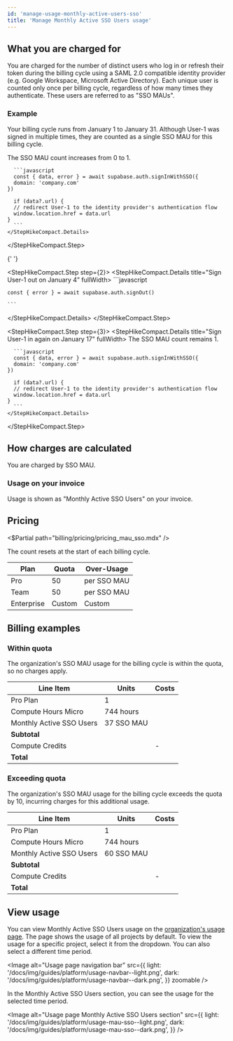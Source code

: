 ```yaml
---
id: 'manage-usage-monthly-active-users-sso'
title: 'Manage Monthly Active SSO Users usage'
---
```


## What you are charged for

You are charged for the number of distinct users who log in or refresh their token during the billing cycle using a SAML 2.0 compatible identity provider (e.g. Google Workspace, Microsoft Active Directory). Each unique user is counted only once per billing cycle, regardless of how many times they authenticate. These users are referred to as "SSO MAUs".

### Example

Your billing cycle runs from January 1 to January 31. Although User-1 was signed in multiple times, they are counted as a single SSO MAU for this billing cycle.

<StepHikeCompact>
  <StepHikeCompact.Step step={1}>
    <StepHikeCompact.Details title="Sign User-1 in on January 3" fullWidth>
      The SSO MAU count increases from 0 to 1.

      ```javascript
      const { data, error } = await supabase.auth.signInWithSSO({
      domain: 'company.com'
    })

      if (data?.url) {
      // redirect User-1 to the identity provider's authentication flow
      window.location.href = data.url
    }
      ```
    </StepHikeCompact.Details>

  </StepHikeCompact.Step>

{' '}

<StepHikeCompact.Step step={2}>
  <StepHikeCompact.Details title="Sign User-1 out on January 4" fullWidth>
    ```javascript

    const { error } = await supabase.auth.signOut()

    ```

  </StepHikeCompact.Details>
</StepHikeCompact.Step>

  <StepHikeCompact.Step step={3}>
    <StepHikeCompact.Details title="Sign User-1 in again on January 17" fullWidth>
      The SSO MAU count remains 1.

      ```javascript
      const { data, error } = await supabase.auth.signInWithSSO({
      domain: 'company.com'
    })

      if (data?.url) {
      // redirect User-1 to the identity provider's authentication flow
      window.location.href = data.url
    }
      ```
    </StepHikeCompact.Details>

  </StepHikeCompact.Step>
</StepHikeCompact>

## How charges are calculated

You are charged by SSO MAU.

### Usage on your invoice

Usage is shown as "Monthly Active SSO Users" on your invoice.

## Pricing

<$Partial path="billing/pricing/pricing_mau_sso.mdx" />

<Admonition type="note">

The count resets at the start of each billing cycle.

</Admonition>

| Plan       | Quota  | Over-Usage                          |
| ---------- | ------ | ----------------------------------- |
| Pro        | 50     | <Price price="0.015" /> per SSO MAU |
| Team       | 50     | <Price price="0.015" /> per SSO MAU |
| Enterprise | Custom | Custom                              |

## Billing examples

### Within quota

The organization's SSO MAU usage for the billing cycle is within the quota, so no charges apply.

| Line Item                | Units      | Costs                    |
| ------------------------ | ---------- | ------------------------ |
| Pro Plan                 | 1          | <Price price="25" />     |
| Compute Hours Micro      | 744 hours  | <Price price="10" />     |
| Monthly Active SSO Users | 37 SSO MAU | <Price price="0" />      |
| **Subtotal**             |            | **<Price price="35" />** |
| Compute Credits          |            | -<Price price="10" />    |
| **Total**                |            | **<Price price="25" />** |

### Exceeding quota

The organization's SSO MAU usage for the billing cycle exceeds the quota by 10, incurring charges for this additional usage.

| Line Item                | Units      | Costs                       |
| ------------------------ | ---------- | --------------------------- |
| Pro Plan                 | 1          | <Price price="25" />        |
| Compute Hours Micro      | 744 hours  | <Price price="10" />        |
| Monthly Active SSO Users | 60 SSO MAU | <Price price="0.15" />      |
| **Subtotal**             |            | **<Price price="35.15" />** |
| Compute Credits          |            | -<Price price="10" />       |
| **Total**                |            | **<Price price="25.15" />** |

## View usage

You can view Monthly Active SSO Users usage on the [organization's usage page](/dashboard/org/_/usage). The page shows the usage of all projects by default. To view the usage for a specific project, select it from the dropdown. You can also select a different time period.

<Image
  alt="Usage page navigation bar"
  src={{
    light: '/docs/img/guides/platform/usage-navbar--light.png',
    dark: '/docs/img/guides/platform/usage-navbar--dark.png',
  }}
  zoomable
/>

In the Monthly Active SSO Users section, you can see the usage for the selected time period.

<Image
  alt="Usage page Monthly Active SSO Users section"
  src={{
    light: '/docs/img/guides/platform/usage-mau-sso--light.png',
    dark: '/docs/img/guides/platform/usage-mau-sso--dark.png',
  }}
/>
